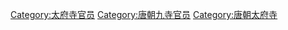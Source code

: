 [[Category:太府寺官员|Category:太府寺官员]]
[[Category:唐朝九寺官员‎|Category:唐朝九寺官员‎]]
[[Category:唐朝太府寺|Category:唐朝太府寺]]